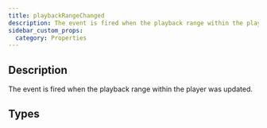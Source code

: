 ```yaml
---
title: playbackRangeChanged
description: The event is fired when the playback range within the player was updated.
sidebar_custom_props:
  category: Properties
---
```




## Description
The event is fired when the playback range within the player was updated. 

<PropertyDescription />

## Types

<TypeTable>
    <TypeRow type="js" name="IEventEmitterOfT<PlaybackRangeChangedEventArgs>" />
    <TypeRow type="net" name="IEventEmitterOfT<PlaybackRangeChangedEventArgs><AlphaTab.Synth.PlaybackRangeChangedEventArgs>" />
    <TypeRow type="android" name="IEventEmitterOfT<PlaybackRangeChangedEventArgs><alphaTab.synth.PlaybackRangeChangedEventArgs>" />
</TypeTable>
